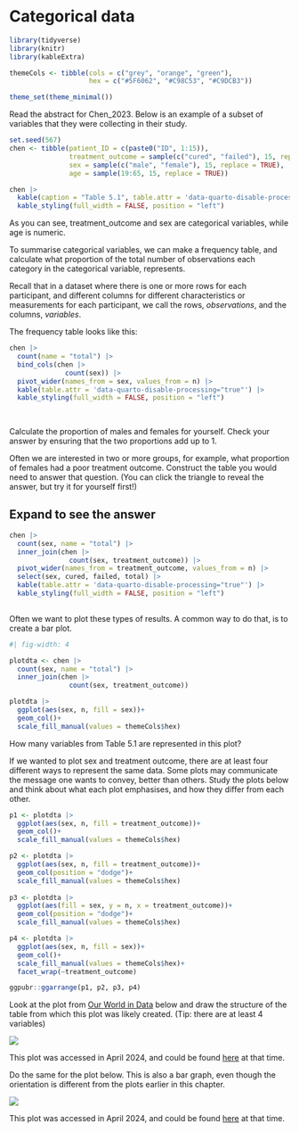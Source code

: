 # Categorical data

```r
library(tidyverse)
library(knitr)
library(kableExtra)

themeCols <- tibble(cols = c("grey", "orange", "green"),
                    hex = c("#5F6062", "#C98C53", "#C9DCB3"))

theme_set(theme_minimal())

```

Read the abstract for Chen_2023.  Below is an example of a subset of variables that they were collecting in their study.  

```r
set.seed(567)
chen <- tibble(patient_ID = c(paste0("ID", 1:15)),
               treatment_outcome = sample(c("cured", "failed"), 15, replace = TRUE),
               sex = sample(c("male", "female"), 15, replace = TRUE),
               age = sample(19:65, 15, replace = TRUE))

chen |> 
  kable(caption = "Table 5.1", table.attr = 'data-quarto-disable-processing="true"') |>
  kable_styling(full_width = FALSE, position = "left")

```

As you can see, treatment_outcome and sex are categorical variables, while age is numeric.  

To summarise categorical variables, we can make a frequency table, and calculate what proportion of the total number of observations each category in the categorical variable, represents.  

::: {.column-margin}

Recall that in a dataset where there is one or more rows for each participant, and different columns for different characteristics or measurements for each participant, we call the rows, *observations*, and the columns, *variables*. 

:::

The frequency table looks like this:  

```r

chen |> 
  count(name = "total") |> 
  bind_cols(chen |> 
              count(sex)) |> 
  pivot_wider(names_from = sex, values_from = n) |> 
  kable(table.attr = 'data-quarto-disable-processing="true"') |>
  kable_styling(full_width = FALSE, position = "left")
  
  
```

Calculate the proportion of males and females for yourself.  Check your answer by ensuring that the two proportions add up to 1.  

Often we are interested in two or more groups, for example, what proportion of females had a poor treatment outcome.  Construct the table you would need to answer that question.  (You can click the triangle to reveal the answer, but try it for yourself first!)

::: {.callout-note collapse="true" appearance="simple"}
## Expand to see the answer

```r

chen |> 
  count(sex, name = "total") |> 
  inner_join(chen |> 
               count(sex, treatment_outcome)) |> 
  pivot_wider(names_from = treatment_outcome, values_from = n) |> 
  select(sex, cured, failed, total) |> 
  kable(table.attr = 'data-quarto-disable-processing="true"') |>
  kable_styling(full_width = FALSE, position = "left")
  
```
 
:::

Often we want to plot these types of results.  A common way to do that, is to create a bar plot.  

```r
#| fig-width: 4

plotdta <- chen |> 
  count(sex, name = "total") |> 
  inner_join(chen |> 
               count(sex, treatment_outcome))

plotdta |> 
  ggplot(aes(sex, n, fill = sex))+
  geom_col()+
  scale_fill_manual(values = themeCols$hex)

```

::: {.column-margin}

How many variables from Table 5.1 are represented in this plot?  

:::

If we wanted to plot sex and treatment outcome, there are at least four different ways to represent the same data. Some plots may communicate the message one wants to convey, better than others. Study the plots below and think about what each plot emphasises, and how they differ from each other.   

```r

p1 <- plotdta |> 
  ggplot(aes(sex, n, fill = treatment_outcome))+
  geom_col()+
  scale_fill_manual(values = themeCols$hex)

p2 <- plotdta |> 
  ggplot(aes(sex, n, fill = treatment_outcome))+
  geom_col(position = "dodge")+
  scale_fill_manual(values = themeCols$hex)
  
p3 <- plotdta |> 
  ggplot(aes(fill = sex, y = n, x = treatment_outcome))+
  geom_col(position = "dodge")+
  scale_fill_manual(values = themeCols$hex)

p4 <- plotdta |> 
  ggplot(aes(sex, n, fill = sex))+
  geom_col()+
  scale_fill_manual(values = themeCols$hex)+
  facet_wrap(~treatment_outcome)

ggpubr::ggarrange(p1, p2, p3, p4)

```

Look at the plot from [Our World in Data](https://ourworldindata.org/) below and draw the structure of the table from which this plot was likely created. (Tip:  there are at least 4 variables)

![](img/OWiD_wars_bar.png)

::: {.column-margin}

This plot was accessed in April 2024, and could be found [here](https://ourworldindata.org/war-and-peace#explore-data-on-armed-conflict-and-war) at that time.  

:::

Do the same for the plot below.  This is also a bar graph, even though the orientation is different from the plots earlier in this chapter.  

![](img/OWiD_species_bar.png)

::: {.column-margin}

This plot was accessed in April 2024, and could be found [here](https://ourworldindata.org/biodiversity#interactive-charts-on-biodiversity) at that time.  

:::


